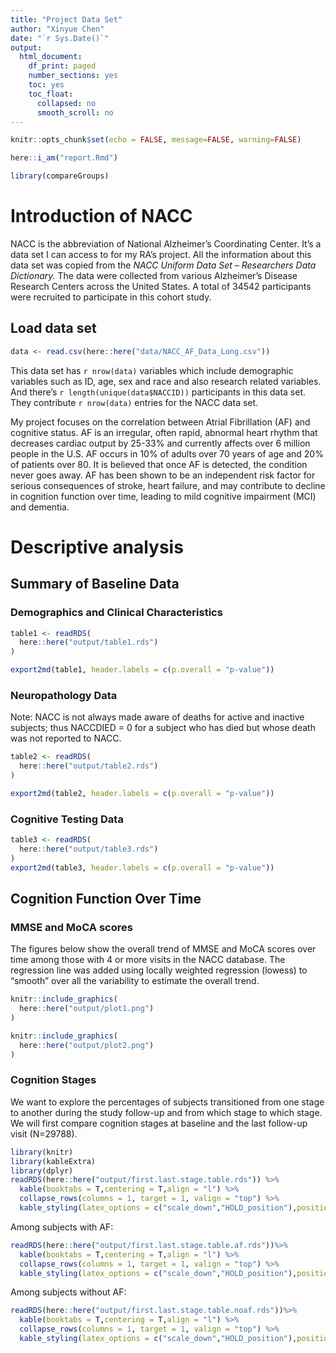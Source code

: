 ```yaml
---
title: "Project Data Set"
author: "Xinyue Chen"
date: "`r Sys.Date()`"
output:
  html_document:
    df_print: paged
    number_sections: yes
    toc: yes
    toc_float:
      collapsed: no
      smooth_scroll: no
---
```


```r
knitr::opts_chunk$set(echo = FALSE, message=FALSE, warning=FALSE)
```

```r
here::i_am("report.Rmd")

library(compareGroups)
```


# Introduction of NACC  
NACC is the abbreviation of National Alzheimer’s Coordinating Center. It's a data set I can access to for my RA's project. All the information about this data set was copied from the *NACC Uniform Data Set -- Researchers Data Dictionary.* The data were collected from various Alzheimer's Disease Research Centers across the United States. A total of 34542 participants were recruited to participate in this cohort study.

## Load data set
```r
data <- read.csv(here::here("data/NACC_AF_Data_Long.csv"))
```

This data set has `r nrow(data)` variables which include demographic variables such as ID, age, sex and race and also research related variables. And there's `r length(unique(data$NACCID))` participants in this data set. They contribute `r nrow(data)` entries for the NACC data set.  
  
My project focuses on the correlation between Atrial Fibrillation (AF) and cognitive status. AF is an irregular, often rapid, abnormal heart rhythm that decreases cardiac output by 25-33% and currently affects over 6 million people in the U.S. AF occurs in 10% of adults over 70 years of age and 20% of patients over 80. It is believed that once AF is detected, the condition never goes away. AF has been shown to be an independent risk factor for serious consequences of stroke, heart failure, and may contribute to decline in cognition function over time, leading to mild cognitive impairment (MCI) and dementia.  

# Descriptive analysis

## Summary of Baseline Data 

### Demographics and Clinical Characteristics 
```r
table1 <- readRDS(
  here::here("output/table1.rds")
)

export2md(table1, header.labels = c(p.overall = "p-value"))

```

### Neuropathology Data 

Note: NACC is not always made aware of deaths for active and inactive subjects; thus NACCDIED = 0 for a subject who has died but whose death was not reported to NACC.

```r
table2 <- readRDS(
  here::here("output/table2.rds")
) 

export2md(table2, header.labels = c(p.overall = "p-value"))
```


### Cognitive Testing Data 

```r
table3 <- readRDS(
  here::here("output/table3.rds")
)
export2md(table3, header.labels = c(p.overall = "p-value"))
```


## Cognition Function Over Time

### MMSE and MoCA scores 

The figures below show the overall trend of MMSE and MoCA scores over time among those with 4 or more visits in the NACC database. The regression line was added using locally weighted regression (lowess) to “smooth” over all the variability to estimate the overall trend. 

```r
knitr::include_graphics(
  here::here("output/plot1.png")
)
```

```r
knitr::include_graphics(
  here::here("output/plot2.png")
)
```

### Cognition Stages 

We want to explore the percentages of subjects transitioned from one stage to another during the study follow-up and from which stage to which stage. We will first compare cognition stages at baseline and the last follow-up visit (N=29788).  

```r
library(knitr)
library(kableExtra)
library(dplyr)
readRDS(here::here("output/first.last.stage.table.rds")) %>% 
  kable(booktabs = T,centering = T,align = "l") %>% 
  collapse_rows(columns = 1, target = 1, valign = "top") %>% 
  kable_styling(latex_options = c("scale_down","HOLD_position"),position = "center")
```


Among subjects with AF:  

```r
readRDS(here::here("output/first.last.stage.table.af.rds"))%>% 
  kable(booktabs = T,centering = T,align = "l") %>% 
  collapse_rows(columns = 1, target = 1, valign = "top") %>% 
  kable_styling(latex_options = c("scale_down","HOLD_position"),position = "center")

```

Among subjects without AF:  

```r
readRDS(here::here("output/first.last.stage.table.noaf.rds"))%>% 
  kable(booktabs = T,centering = T,align = "l") %>% 
  collapse_rows(columns = 1, target = 1, valign = "top") %>% 
  kable_styling(latex_options = c("scale_down","HOLD_position"),position = "center")
```
